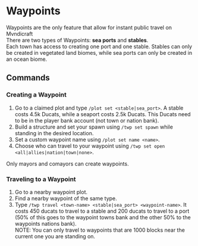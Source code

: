 # Waypoints

Waypoints are the only feature that allow for instant public travel on Mvndicraft <br/>
There are two types of Waypoints: **sea ports** and **stables**. <br/>
Each town has access to creating one port and one stable. Stables can only be created in vegetated land biomes, while sea ports can only be created in an ocean biome. <br/>

## Commands

### Creating a Waypoint

1. Go to a claimed plot and type `/plot set <stable|sea_port>`. A stable costs 4.5k Ducats, while a seaport costs 2.5k Ducats. This Ducats need to be in the player bank account (not town or nation bank).
2. Build a structure and set your spawn using `/twp set spawn` while standing in the desired location.
3. Set a custom waypoint name using `/plot set name <name>`.
4. Choose who can travel to your waypoint using `/twp set open <all|allies|nation|town|none>`.

Only mayors and comayors can create waypoints.

### Traveling to a Waypoint

1. Go to a nearby waypoint plot.
2. Find a nearby waypoint of the same type.
3. Type `/twp travel <town-name> <stable|sea_port> <waypoint-name>`.
   It costs 450 ducats to travel to a stable and 200 ducats to travel to a port (50% of this goes to the waypoint towns bank and the other 50% to the waypoints nations bank). <br/>
   NOTE: You can only travel to waypoints that are 1000 blocks near the current one you are standing on.
